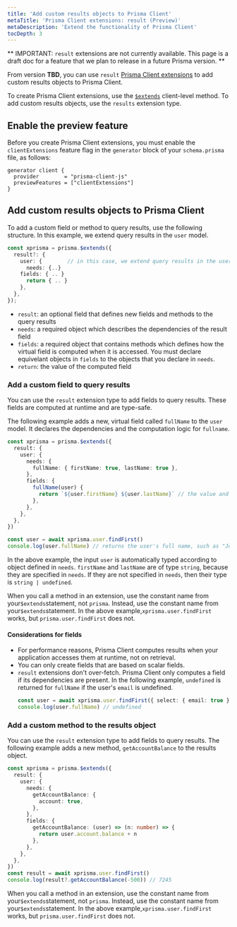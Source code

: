 ```yaml
---
title: 'Add custom results objects to Prisma Client'
metaTitle: 'Prisma Client extensions: result (Preview)'
metaDescription: 'Extend the functionality of Prisma Client'
tocDepth: 3
---
```


<TopBlock>

<Admonition type="warning">

** IMPORTANT: `result` extensions are not currently available. This page is a draft doc for a feature that we plan to release in a future Prisma version. **

</Admonition>

From version **TBD**, you can use `result` [Prisma Client extensions](/concepts/components/prisma-client/client-extensions) to add custom results objects to Prisma Client.

To create Prisma Client extensions, use the [`$extends`](/concepts/components/prisma-client/client-extensions#about-prisma-client-extensions) client-level method. To add custom results objects, use the `results` extension type.

</TopBlock>

## Enable the preview feature

Before you create Prisma Client extensions, you must enable the `clientExtensions` feature flag in the `generator` block of your `schema.prisma` file, as follows:

```prisma
generator client {
  provider        = "prisma-client-js"
  previewFeatures = ["clientExtensions"]
}
```

## Add custom results objects to Prisma Client

To add a custom field or method to query results, use the following structure. In this example, we extend query results in the `user` model.

```ts
const xprisma = prisma.$extends({
  result?: {
    user: {        // in this case, we extend query results in the user model
      needs: {..}
    fields: { .. }
      return { .. }
    },
  },
});
```

- `result`: an optional field that defines new fields and methods to the query results
- `needs`: a required object which describes the dependencies of the result field
- `fields`: a required object that contains methods which defines how the virtual field is computed when it is accessed. You must declare equivelant objects in `fields` to the objects that you declare in `needs`.
- `return`: the value of the computed field

### Add a custom field to query results

You can use the `result` extension type to add fields to query results. These fields are computed at runtime and are type-safe.

The following example adds a new, virtual field called `fullName` to the `user` model. It declares the dependencies and the computation logic for `fullname`.

```ts
const xprisma = prisma.$extends({
  result: {
    user: {
      needs: {
        fullName: { firstName: true, lastName: true },
      },
      fields: {
        fullName(user) {
          return `${user.firstName} ${user.lastName}` // the value and type that will be available on the result (in this case, the type is string)
        },
      },
    },
  },
})

const user = await xprisma.user.findFirst()
console.log(user.fullName) // returns the user's full name, such as "John Doe"
```

In the above example, the input `user` is automatically typed according to object defined in `needs`. `firstName` and `lastName` are of type `string`, because they are specified in `needs`. If they are not specified in `needs`, then their type is `string | undefined`.

When you call a method in an extension, use the constant name from your`$extends`statement, not `prisma`. Instead, use the constant name from your`$extends`statement. In the above example,`xprisma.user.findFirst` works, but `prisma.user.findFirst` does not.

#### Considerations for fields

- For performance reasons, Prisma Client computes results when your application accesses them at runtime, not on retrieval.
- You can only create fields that are based on scalar fields.
- `result` extensions don't over-fetch. Prisma Client only computes a field if its dependencies are present. In the following example, `undefined` is returned for `fullName` if the user's `email` is undefined.
  ```ts
  const user = await xprisma.user.findFirst({ select: { email: true }))
  console.log(user.fullName) // undefined
  ```

### Add a custom method to the results object

You can use the `result` extension type to add fields to query results. The following example adds a new method, `getAccountBalance` to the results object.

```ts
const xprisma = prisma.$extends({
  result: {
    user: {
      needs: {
        getAccountBalance: {
          account: true,
        },
      },
      fields: {
        getAccountBalance: (user) => (n: number) => {
          return user.account.balance + n
        },
      },
    },
  },
})
const result = await xprisma.user.findFirst()
console.log(result?.getAccountBalance(-500)) // 7245
```

When you call a method in an extension, use the constant name from your`$extends`statement, not `prisma`. Instead, use the constant name from your`$extends`statement. In the above example,`xprisma.user.findFirst` works, but `prisma.user.findFirst` does not.
